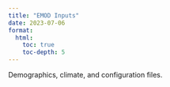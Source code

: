 ```yaml
---
title: "EMOD Inputs"
date: 2023-07-06
format: 
  html: 
    toc: true
    toc-depth: 5
---
```


Demographics, climate, and configuration files. 